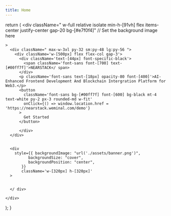 ```yaml
---
title: Home 
---
```



  
  return (
    <div className=" w-full relative isolate min-h-[91vh] flex items-center justify-center gap-20 bg-[#e7f0f4]"
          // Set the background image here

    >
      <div className=" max-w-3xl py-32 sm:py-48 lg:py-56 ">
        <div className='w-[500px] flex flex-col gap-3'>
          <div className='text-[44px] font-specific-black'>
            <span className='font-sans font-[700] text-[#00ff7f]'>NEARSTACK</ span>
          </div>
          <p className='font-sans text-[18px] opacity-80 font-[400]'>AI-Enhanced Frontend Development And Blockchain Intergration Platform for Web3.</p>
          <button
            className='font-sans bg-[#00ff7f] font-[600] bg-black mt-4 text-white py-2 px-3 rounded-md w-fit'
            onClick={() => window.location.href = 'https://nearstack.weminal.com/demo'}
          >
            Get Started
          </button>

          </div>
      </div>


      <div
        style={{ backgroundImage: "url('./assets/banner.png')",
              backgroundSize: "cover",
              backgroundPosition: "center",
           }} 
           className='w-[320px] h-[320px]'
      > 

      
      </ div>

    </div>

);
}

<IndexPage />
